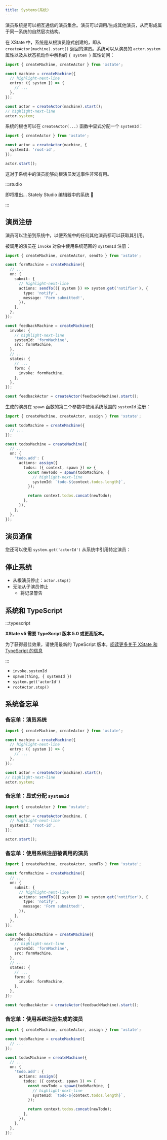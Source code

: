 ```yaml
---
title: Systems(系统)
---
```


演员系统是可以相互通信的演员集合。演员可以调用/生成其他演员，从而形成属于同一系统的自然层次结构。

在 XState 中，系统是从根演员隐式创建的，即从 `createActor(machine).start()` 返回的演员。系统可以从演员的 `actor.system` 属性以及从状态机动作中解构的 `{ system }` 属性访问：

```ts
import { createMachine, createActor } from 'xstate';

const machine = createMachine({
  // highlight-next-line
  entry: ({ system }) => {
    // ...
  },
});

const actor = createActor(machine).start();
// highlight-next-line
actor.system;
```

系统的根也可以在 `createActor(...)` 函数中显式分配一个 `systemId`：

```ts
import { createActor } from 'xstate';

const actor = createActor(machine, {
  systemId: 'root-id',
});

actor.start();
```

这对于系统中的演员能够向根演员发送事件非常有用。

:::studio

即将推出… Stately Studio 编辑器中的系统 🤫

:::

## 演员注册

演员可以注册到系统中，以便系统中的任何其他演员都可以获取其引用。

被调用的演员在 `invoke` 对象中使用系统范围的 `systemId` 注册：

```ts
import { createMachine, createActor, sendTo } from 'xstate';

const formMachine = createMachine({
  // ...
  on: {
    submit: {
      // highlight-next-line
      actions: sendTo(({ system }) => system.get('notifier'), {
        type: 'notify',
        message: 'Form submitted!',
      }),
    },
  },
});

const feedbackMachine = createMachine({
  invoke: {
    // highlight-next-line
    systemId: 'formMachine',
    src: formMachine,
  },
  // ...
  states: {
    // ...
    form: {
      invoke: formMachine,
    },
  },
});

const feedbackActor = createActor(feedbackMachine).start();
```

生成的演员在 `spawn` 函数的第二个参数中使用系统范围的 `systemId` 注册：

```ts
import { createMachine, createActor, assign } from 'xstate';

const todoMachine = createMachine({
  // ...
});

const todosMachine = createMachine({
  // ...
  on: {
    'todo.add': {
      actions: assign({
        todos: ({ context, spawn }) => {
          const newTodo = spawn(todoMachine, {
            // highlight-next-line
            systemId: `todo-${context.todos.length}`,
          });

          return context.todos.concat(newTodo);
        },
      }),
    },
  },
});
```

## 演员通信

您还可以使用 `system.get('actorId')` 从系统中引用特定演员：

## 停止系统

- 从根演员停止：`actor.stop()`
- 无法从子演员停止
  - 将记录警告

## 系统和 TypeScript

:::typescript

**XState v5 需要 TypeScript 版本 5.0 或更高版本。**

为了获得最佳效果，请使用最新的 TypeScript 版本。[阅读更多关于 XState 和 TypeScript 的信息](typescript.mdx)

:::

- `invoke.systemId`
- `spawn(thing, { systemId })`
- `system.get('actorId')`
- `rootActor.stop()`

## 系统备忘单

### 备忘单：演员系统

```ts
import { createMachine, createActor } from 'xstate';

const machine = createMachine({
  // highlight-next-line
  entry: ({ system }) => {
    // ...
  },
});

const actor = createActor(machine).start();
// highlight-next-line
actor.system;
```

### 备忘单：显式分配 `systemId`

```ts
import { createActor } from 'xstate';

const actor = createActor(machine, {
  // highlight-next-line
  systemId: 'root-id',
});

actor.start();
```

### 备忘单：使用系统注册被调用的演员

```ts
import { createMachine, createActor, sendTo } from 'xstate';

const formMachine = createMachine({
  // ...
  on: {
    submit: {
      // highlight-next-line
      actions: sendTo(({ system }) => system.get('notifier'), {
        type: 'notify',
        message: 'Form submitted!',
      }),
    },
  },
});

const feedbackMachine = createMachine({
  invoke: {
    // highlight-next-line
    systemId: 'formMachine',
    src: formMachine,
  },
  // ...
  states: {
    // ...
    form: {
      invoke: formMachine,
    },
  },
});

const feedbackActor = createActor(feedbackMachine).start();
```

### 备忘单：使用系统注册生成的演员

```ts
import { createMachine, createActor, assign } from 'xstate';

const todoMachine = createMachine({
  // ...
});

const todosMachine = createMachine({
  // ...
  on: {
    'todo.add': {
      actions: assign({
        todos: ({ context, spawn }) => {
          const newTodo = spawn(todoMachine, {
            // highlight-next-line
            systemId: `todo-${context.todos.length}`,
          });

          return context.todos.concat(newTodo);
        },
      }),
    },
  },
});
```
